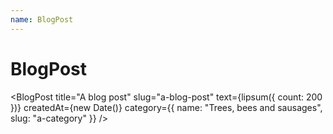 ```yaml
---
name: BlogPost
---
```


# BlogPost


<BlogPost
  title="A blog post"
  slug="a-blog-post"
  text={lipsum({ count: 200 })}
  createdAt={new Date()}
  category={{
    name: "Trees, bees and sausages",
    slug: "a-category"
  }}
/>

